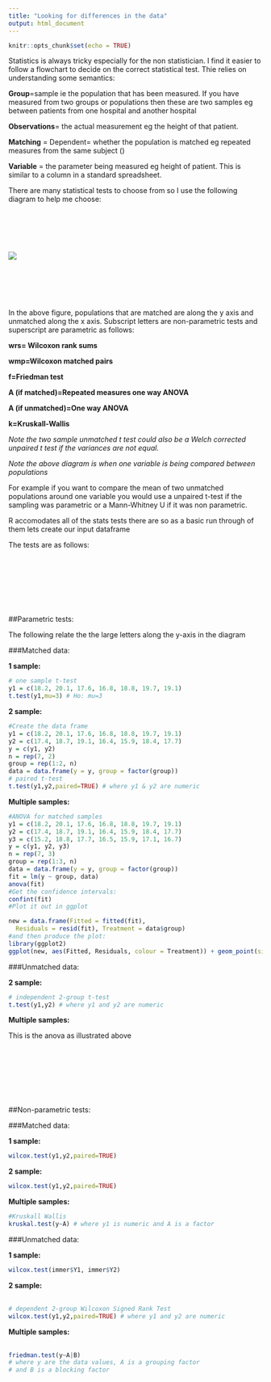 ```yaml
---
title: "Looking for differences in the data"
output: html_document
---
```


```r
knitr::opts_chunk$set(echo = TRUE)
```

Statistics is always tricky especially for the non statistician. I find it easier to follow a flowchart to decide on the correct statistical test. Thie relies on understanding some semantics:

**Group**=sample ie the population that has been measured. If you have measured from two groups or populations then these are two samples eg between patients from one hospital and another hospital

**Observations**= the actual measurement eg the height of that patient.

**Matching** = Dependent= whether the population is matched eg repeated measures from the same subject ()

**Variable** = the parameter being measured eg height of patient. This is similar to a column in a standard spreadsheet.

There are many statistical tests to choose from so I use the following diagram to help me choose:

<br><br><br><br>

![](figures/StatsTest.png)

<br><br><br><br>

In the above figure, populations that are matched are along the y axis and unmatched along the x axis. Subscript letters are non-parametric tests and superscript are parametric as follows:

**wrs= Wilcoxon rank sums**

**wmp=Wilcoxon matched pairs**

**f=Friedman test**

**A (if matched)=Repeated measures one way ANOVA**

**A (if unmatched)=One way ANOVA**

**k=Kruskall-Wallis**

*Note the two sample unmatched t test could also be a Welch corrected unpaired t test if the variances are not equal.*

*Note the above diagram is when one variable is being compared between populations*

For example if you want to compare the mean of two unmatched populations around one variable you would use a unpaired t-test if the sampling was parametric or a Mann-Whitney U if it was non parametric.


R accomodates all of the stats tests there are so as a basic run through of them lets create our input dataframe

The tests are as follows:

<br><br><br><br><br><br>

##Parametric tests:

The following relate the the large letters along the y-axis in the diagram

###Matched data:

**1 sample:**
```r
# one sample t-test
y1 = c(18.2, 20.1, 17.6, 16.8, 18.8, 19.7, 19.1)
t.test(y1,mu=3) # Ho: mu=3
```
**2 sample:**
```r
#Create the data frame
y1 = c(18.2, 20.1, 17.6, 16.8, 18.8, 19.7, 19.1)
y2 = c(17.4, 18.7, 19.1, 16.4, 15.9, 18.4, 17.7)
y = c(y1, y2)
n = rep(7, 2)
group = rep(1:2, n)
data = data.frame(y = y, group = factor(group))
# paired t-test
t.test(y1,y2,paired=TRUE) # where y1 & y2 are numeric
```

**Multiple samples:**

```r
#ANOVA for matched samples
y1 = c(18.2, 20.1, 17.6, 16.8, 18.8, 19.7, 19.1)
y2 = c(17.4, 18.7, 19.1, 16.4, 15.9, 18.4, 17.7)
y3 = c(15.2, 18.8, 17.7, 16.5, 15.9, 17.1, 16.7)
y = c(y1, y2, y3)
n = rep(7, 3)
group = rep(1:3, n)
data = data.frame(y = y, group = factor(group))
fit = lm(y ~ group, data)
anova(fit)
#Get the confidence intervals:
confint(fit)
#Plot it out in ggplot

new = data.frame(Fitted = fitted(fit),
  Residuals = resid(fit), Treatment = data$group)
#and then produce the plot:
library(ggplot2)
ggplot(new, aes(Fitted, Residuals, colour = Treatment)) + geom_point(size=18)

```



###Unmatched data:


**2 sample:**
```r
# independent 2-group t-test
t.test(y1,y2) # where y1 and y2 are numeric
```

**Multiple samples:**

This is the anova as illustrated above

<br><br><br><br><br><br>

##Non-parametric tests:


###Matched data:

**1 sample:**
```r
wilcox.test(y1,y2,paired=TRUE)
```

**2 sample:**
```r
wilcox.test(y1,y2,paired=TRUE)
```

**Multiple samples:**
```r
#Kruskall Wallis
kruskal.test(y~A) # where y1 is numeric and A is a factor
```

###Unmatched data:

**1 sample:**
```r
wilcox.test(immer$Y1, immer$Y2) 
```


**2 sample:**
<br><br>
```r
# dependent 2-group Wilcoxon Signed Rank Test 
wilcox.test(y1,y2,paired=TRUE) # where y1 and y2 are numeric
```

**Multiple samples:**
<br><br>
```r

friedman.test(y~A|B)
# where y are the data values, A is a grouping factor
# and B is a blocking factor
```
